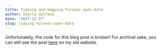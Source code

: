 ```yaml
---
title: Tidying and mapping Toronto open data
author: Sharla Gelfand
date: '2017-12-27'
slug: tidying-toronto-open-data
---
```


Unfortunately, the code for this blog post is broken! For archival sake, you can still see the post [here](http://sharlagelfand.netlify.com/posts/tidying-toronto-open-data/) on my old website.
